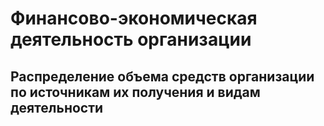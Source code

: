 #  Финансово-экономическая деятельность организации {#economic-activity}

## Распределение объема средств организации по источникам их получения и видам деятельности {#source-of-income}

